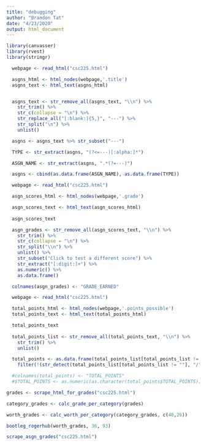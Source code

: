 ```yaml
---
title: "debugging"
author: "Brandon Tat"
date: "4/23/2020"
output: html_document
---
```


```r
library(canvasser)
library(rvest)
library(stringr)
```


```r
  webpage <- read_html("csc225.html")

  asgns_html <- html_nodes(webpage,'.title')
  asgns_text <- html_text(asgns_html)


  asgns_text <- str_remove_all(asgns_text, "\\n") %>%
    str_trim() %>%
    str_c(collapse = "\n") %>%
    str_replace_all("[:blank:]{5,}", "---") %>%
    str_split("\n") %>%
    unlist()

  asgns <- asgns_text %>% str_subset("---")

  TYPE <- str_extract(asgns, "(?<=---)[:alpha:]*")

  ASGN_NAME <- str_extract(asgns, ".*(?=---)")

  asgns <- cbind(as.data.frame(ASGN_NAME), as.data.frame(TYPE))
```


```r
  webpage <- read_html("csc225.html")

  asgn_scores_html <- html_nodes(webpage,'.grade')

  asgn_scores_text <- html_text(asgn_scores_html)
  
  asgn_scores_text

  asgn_grades <- str_remove_all(asgn_scores_text, "\\n") %>%
    str_trim() %>%
    str_c(collapse = "\n") %>%
    str_split("\\n") %>%
    unlist() %>%
    str_subset("Click to test a different score") %>%
    str_extract("[:digit:]+") %>%
    as.numeric() %>%
    as.data.frame()

  colnames(asgn_grades) <- "GRADE_EARNED"
```


```r
  webpage <- read_html("csc225.html")

  total_points_html <- html_nodes(webpage,'.points_possible')
  total_points_text <- html_text(total_points_html)

  total_points_text
  
  total_points_list <- str_remove_all(total_points_text, "\\n") %>%
    str_trim() %>%
    unlist()

  total_points <- as.data.frame(total_points_list[total_points_list != ""]) %>%
    filter(!(str_detect(total_points_list[total_points_list != ""], "/")))

  #colnames(total_points) <- "TOTAL_POINTS"
  #$TOTAL_POINTS <- as.numeric(as.character(total_points$TOTAL_POINTS))
```



```r
grades <- scrape_html_for_grades("csc225.html")

category_grades <- calc_grade_per_category(grades)

worth_grades <- calc_worth_per_category(category_grades, c(40,26))

bootleg_rogerhub(worth_grades, 36, 93)

scrape_asgn_grades("csc225.html")
```

